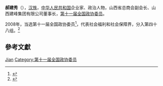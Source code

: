 {{Otheruses|郝建秀}}
'''郝建秀'''（{{bd|1961年||}}），[[汉族|汉族]]，[[中华人民共和国|中华人民共和国]]企业家、政治人物，山西省总商会副会长、山西建峰集团有限公司董事长，[[第十一届全国政协委员|第十一届全国政协委员]]。

2008年，当选第十一届全国政协委员<ref>{{cite news|title=第十一届全国政协委员名单|url=http://www.indaa.com.cn/zt/2009qglh/zxzs/200903/t20090303_127573.html|accessdate=2013-04-09|newspaper=新华社北京1月25日电 中国人民政治协商会议第十一届全国委员会委员名单(共2237人，2008年1月25日政协第十届全国委员会常务委员会第二十次会议通过)|date=2008年1月25日|deadurl=yes|archiveurl=https://web.archive.org/web/20130928014403/http://www.indaa.com.cn/zt/2009qglh/zxzs/200903/t20090303_127573.html|archivedate=2013年9月28日}}</ref>，代表社会福利和社会保障界，分入第四十八组。<ref>{{cite news|title=全国政协信息-郝建秀|url=http://www.cppcc.gov.cn/CMS/wylibary/showJcwyxtInfoWylibary.action?tabJcwyxt.guid=11W0016850&wytype=wjwy|accessdate=2013-04-09|newspaper=全国政协委员会}}</ref>

== 參考文獻 ==
{{reflist}}

{{中国政治人物小作品}}

{{Authority control}}
{{DEFAULTSORT:Hao郝}}
[[Category:郝姓|Jian]]
[[Category:第十一届全国政协委员|Category:第十一届全国政协委员]]